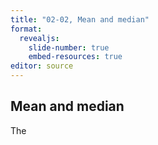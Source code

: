 ```yaml
---
title: "02-02, Mean and median"
format: 
  revealjs:
    slide-number: true
    embed-resources: true
editor: source
---
```


## Mean and median

:::notes
The
:::
  

